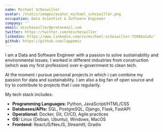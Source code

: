 ```yaml
---
name: Michael Scheiwiller
avatar: /static/images/avatar_michael_scheiwiller.png
occupation: Data Scientist & Software Engineer
company: ''
email: mischeiwiller@protonmail.com
twitter: https://twitter.com/mischeiwiller
linkedin: https://www.linkedin.com/in/michael-scheiwiller-72086a1a0/'
github: https://github.com/lappemic
---
```


I am a Data and Software Engineer with a passion to solve sustainability and environmental issues. I worked in different industries from construction (which was my first profession) over e-government to clean tech.

At the moment i pursue personal projects in which i can combine my passion for data and sustainability. I am also a big fan of open source and try to contribute to projects that i use regularily.

My tech stack includes:

- **Programming Languages:** Python, JavaScript/HTML/CSS
- **Databases/APIs:** SQL, PostgreSQL, Django, Flask, FastAPI
- **Operational:** Docker, Git, CI/CD, Agile practices
- **OS:** Linux (Debian, Ubuntu), Windows, MacOS
- **Frontend:** ReactJS/NexJS, Streamlit, Gradio
